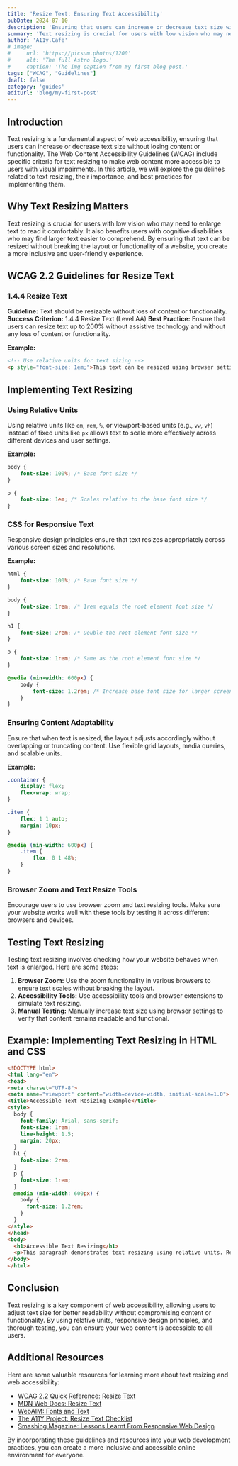 ```yaml
---
title: 'Resize Text: Ensuring Text Accessibility'
pubDate: 2024-07-10
description: 'Ensuring that users can increase or decrease text size without losing content or functionality'
summary: 'Text resizing is crucial for users with low vision who may need to enlarge text to read it comfortably. It also benefits users with cognitive disabilities who may find larger text easier to comprehend. '
author: 'A11y.Cafe'
# image:
#     url: 'https://picsum.photos/1200'
#     alt: 'The full Astro logo.'
#     caption: 'The img caption from my first blog post.'
tags: ["WCAG", "Guidelines"]
draft: false
category: 'guides'
editUrl: 'blog/my-first-post'
---
```



## Introduction
Text resizing is a fundamental aspect of web accessibility, ensuring that users can increase or decrease text size without losing content or functionality. The Web Content Accessibility Guidelines (WCAG) include specific criteria for text resizing to make web content more accessible to users with visual impairments. In this article, we will explore the guidelines related to text resizing, their importance, and best practices for implementing them.

## Why Text Resizing Matters
Text resizing is crucial for users with low vision who may need to enlarge text to read it comfortably. It also benefits users with cognitive disabilities who may find larger text easier to comprehend. By ensuring that text can be resized without breaking the layout or functionality of a website, you create a more inclusive and user-friendly experience.

## WCAG 2.2 Guidelines for Resize Text

### 1.4.4 Resize Text
**Guideline:** Text should be resizable without loss of content or functionality.
**Success Criterion:** 1.4.4 Resize Text (Level AA)
**Best Practice:** Ensure that users can resize text up to 200% without assistive technology and without any loss of content or functionality.

**Example:**

```html
<!-- Use relative units for text sizing -->
<p style="font-size: 1em;">This text can be resized using browser settings.</p>
```

## Implementing Text Resizing

### Using Relative Units
Using relative units like `em`, `rem`, `%`, or viewport-based units (e.g., `vw`, `vh`) instead of fixed units like `px` allows text to scale more effectively across different devices and user settings.

**Example:**

```css
body {
    font-size: 100%; /* Base font size */
}

p {
    font-size: 1em; /* Scales relative to the base font size */
}
```

### CSS for Responsive Text
Responsive design principles ensure that text resizes appropriately across various screen sizes and resolutions.

**Example:**

```css
html {
    font-size: 100%; /* Base font size */
}

body {
    font-size: 1rem; /* 1rem equals the root element font size */
}

h1 {
    font-size: 2rem; /* Double the root element font size */
}

p {
    font-size: 1rem; /* Same as the root element font size */
}

@media (min-width: 600px) {
    body {
        font-size: 1.2rem; /* Increase base font size for larger screens */
    }
}
```

### Ensuring Content Adaptability
Ensure that when text is resized, the layout adjusts accordingly without overlapping or truncating content. Use flexible grid layouts, media queries, and scalable units.

**Example:**

```css
.container {
    display: flex;
    flex-wrap: wrap;
}

.item {
    flex: 1 1 auto;
    margin: 10px;
}

@media (min-width: 600px) {
    .item {
        flex: 0 1 48%;
    }
}
```

### Browser Zoom and Text Resize Tools
Encourage users to use browser zoom and text resizing tools. Make sure your website works well with these tools by testing it across different browsers and devices.

## Testing Text Resizing
Testing text resizing involves checking how your website behaves when text is enlarged. Here are some steps:

1. **Browser Zoom:** Use the zoom functionality in various browsers to ensure text scales without breaking the layout.
2. **Accessibility Tools:** Use accessibility tools and browser extensions to simulate text resizing.
3. **Manual Testing:** Manually increase text size using browser settings to verify that content remains readable and functional.

## Example: Implementing Text Resizing in HTML and CSS

```html
<!DOCTYPE html>
<html lang="en">
<head>
<meta charset="UTF-8">
<meta name="viewport" content="width=device-width, initial-scale=1.0">
<title>Accessible Text Resizing Example</title>
<style>
  body {
    font-family: Arial, sans-serif;
    font-size: 1rem;
    line-height: 1.5;
    margin: 20px;
  }
  h1 {
    font-size: 2rem;
  }
  p {
    font-size: 1rem;
  }
  @media (min-width: 600px) {
    body {
      font-size: 1.2rem;
    }
  }
</style>
</head>
<body>
  <h1>Accessible Text Resizing</h1>
  <p>This paragraph demonstrates text resizing using relative units. Resize the browser window to see how the text adjusts.</p>
</body>
</html>
```

## Conclusion
Text resizing is a key component of web accessibility, allowing users to adjust text size for better readability without compromising content or functionality. By using relative units, responsive design principles, and thorough testing, you can ensure your web content is accessible to all users.

## Additional Resources
Here are some valuable resources for learning more about text resizing and web accessibility:

- <a href="https://www.w3.org/WAI/WCAG21/quickref/?versions=2.2#resize-text" target="_blank">WCAG 2.2 Quick Reference: Resize Text</a>
- <a href="https://developer.mozilla.org/en-US/docs/Web/Accessibility/Understanding_WCAG/Perceivable/Resize_text" target="_blank">MDN Web Docs: Resize Text</a>
- <a href="https://webaim.org/techniques/fonts/" target="_blank">WebAIM: Fonts and Text</a>
- <a href="https://www.a11yproject.com/checklist/#resize-text" target="_blank">The A11Y Project: Resize Text Checklist</a>
- <a href="https://www.smashingmagazine.com/2011/10/lessons-learnt-from-responsive-web-design/" target="_blank">Smashing Magazine: Lessons Learnt From Responsive Web Design</a>

By incorporating these guidelines and resources into your web development practices, you can create a more inclusive and accessible online environment for everyone.